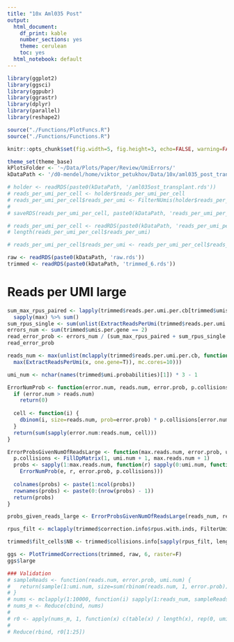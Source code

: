 ```yaml
---
title: "10x Aml035 Post"
output:
  html_document:
    df_print: kable
    number_sections: yes
    theme: cerulean
    toc: yes
  html_notebook: default
---
```


```r
library(ggplot2)
library(ggsci)
library(ggpubr)
library(ggrastr)
library(dplyr)
library(parallel)
library(reshape2)

source("./Functions/PlotFuncs.R")
source("./Functions/Functions.R")

knitr::opts_chunk$set(fig.width=5, fig.height=3, echo=FALSE, warning=FALSE, message=FALSE)

theme_set(theme_base)
kPlotsFolder <- '~/Data/Plots/Paper/Review/UmiErrors/'
kDataPath <- '/d0-mendel/home/viktor_petukhov/Data/10x/aml035_post_transplant/est_10_20_umi_quality/'
```

```r
# holder <- readRDS(paste0(kDataPath, '/aml035ost_transplant.rds'))
# reads_per_umi_per_cell <- holder$reads_per_umi_per_cell
# reads_per_umi_per_cell$reads_per_umi <- FilterNUmis(holder$reads_per_umi_per_cell$reads_per_umi)
# 
# saveRDS(reads_per_umi_per_cell, paste0(kDataPath, 'reads_per_umi_per_cell.rds'))

# reads_per_umi_per_cell <- readRDS(paste0(kDataPath, 'reads_per_umi_per_cell.rds'))
# length(reads_per_umi_per_cell$reads_per_umi)
```
```r
# reads_per_umi_per_cell$reads_per_umi <- reads_per_umi_per_cell$reads_per_umi[1:100000]
```

```r
raw <- readRDS(paste0(kDataPath, 'raw.rds'))
trimmed <- readRDS(paste0(kDataPath, 'trimmed_6.rds'))
```

# Reads per UMI large
```r
sum_max_rpus_paired <- lapply(trimmed$reads.per.umi.per.cb[trimmed$umis.per.gene == 2], ExtractReadsPerUmi, one.gene=T) %>% 
  sapply(max) %>% sum()
sum_rpus_single <- sum(unlist(ExtractReadsPerUmi(trimmed$reads.per.umi.per.cb[trimmed$umis.per.gene == 1])))
errors_num <- sum(trimmed$umis.per.gene == 2)
read_error_prob <- errors_num / (sum_max_rpus_paired + sum_rpus_single + errors_num)
read_error_prob
```

```r
reads_num <- max(unlist(mclapply(trimmed$reads.per.umi.per.cb, function(x)
  max(ExtractReadsPerUmi(x, one.gene=T)), mc.cores=10)))

umi_num <- nchar(names(trimmed$umi.probabilities)[1]) * 3 - 1

ErrorNumProb <- function(error.num, reads.num, error.prob, p.collisions) {
  if (error.num > reads.num)
    return(0)
  
  cell <- function(i) {
    dbinom(i, size=reads.num, prob=error.prob) * p.collisions[error.num + 1, i + 1]
  }
  return(sum(sapply(error.num:reads.num, cell)))
}

ErrorProbsGivenNumOfReadsLarge <- function(max.reads.num, error.prob, umi.num) {
  p.collisions <- FillDpMatrix(1, umi.num + 1, max.reads.num + 1)
  probs <- sapply(1:max.reads.num, function(r) sapply(0:umi.num, function(e) 
    ErrorNumProb(e, r, error.prob, p.collisions)))
  
  colnames(probs) <- paste(1:ncol(probs))
  rownames(probs) <- paste(0:(nrow(probs) - 1))
  return(probs)
}

probs_given_reads_large <- ErrorProbsGivenNumOfReadsLarge(reads_num, read_error_prob, umi_num)
```

```r
rpus_filt <- mclapply(trimmed$correction.info$rpus.with.inds, FilterUmisInGeneNew, trimmed$umi.probabilities, probs_given_reads_large, mc.cores=30)

trimmed$filt_cells$NB <- trimmed$collisions.info[sapply(rpus_filt, length)]
```

```r
ggs <- PlotTrimmedCorrections(trimmed, raw, 6, raster=F)
ggs$large
```

```r
### Validation
# sampleReads <- function(reads.num, error.prob, umi.num) {
#   return(sample(1:umi.num, size=sum(rbinom(reads.num, 1, error.prob)), replace=T) %>% unique() %>% length())
# }
# nums <- mclapply(1:10000, function(i) sapply(1:reads_num, sampleReads, read_error_prob, umi_num), mc.cores=30)
# nums_m <- Reduce(cbind, nums)
# 
# r0 <- apply(nums_m, 1, function(x) c(table(x) / length(x), rep(0, umi_num - max(x))))
# 
# Reduce(rbind, r0[1:25])
```

